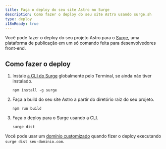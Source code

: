 ```yaml
---
title: Faça o deploy do seu site Astro no Surge
description: Como fazer o deploy do seu site Astro usando surge.sh
type: deploy
i18nReady: true
---
```


Você pode fazer o deploy do seu projeto Astro para o [Surge](https://surge.sh/), uma plataforma de publicação em um só comando feita para desenvolvedores front-end.

## Como fazer o deploy

1. Instale [a CLI do Surge](https://www.npmjs.com/package/surge) globalmente pelo Terminal, se ainda não tiver instalado.

    ```shell
    npm install -g surge
    ```

2. Faça a build do seu site Astro a partir do diretório raiz do seu projeto.

    ```shell
    npm run build
    ```

3. Faça o deploy para o Surge usando a CLI.

    ```shell
    surge dist
    ```

Você pode usar um [domínio customizado](http://surge.sh/help/adding-a-custom-domain) quando fizer o deploy executando `surge dist seu-dominio.com`.
